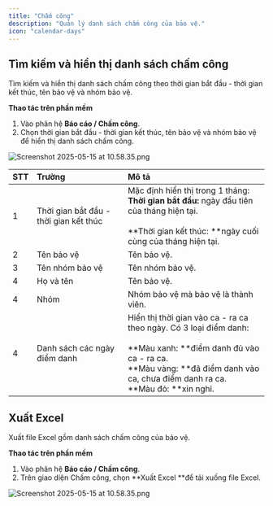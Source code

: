 ```yaml
---
title: "Chấm công"
description: "Quản lý danh sách chấm công của bảo vệ."
icon: "calendar-days"
---
```


## Tìm kiếm và hiển thị danh sách chấm công

Tìm kiếm và hiển thị danh sách chấm công theo thời gian bắt đầu - thời gian kết thúc, tên bảo vệ và nhóm bảo vệ.

**Thao tác trên phần mềm**

1. Vào phân hệ **Báo cáo / Chấm công**.
2. Chọn thời gian bắt đầu - thời gian kết thúc, tên bảo vệ và nhóm bảo vệ để hiển thị danh sách chấm công.

<img
  src="/images/Group168\(1\).png"
  alt="Screenshot 2025-05-15 at 10.58.35.png"
  title="Screenshot 2025-05-15 at 10.58.35.png"
  className="border mr-auto"
/>

| STT | Trường                                 | Mô tả                                                                                                                                                                                                            |
| :-- | :------------------------------------- | :--------------------------------------------------------------------------------------------------------------------------------------------------------------------------------------------------------------- |
| 1   | Thời gian bắt đầu - thời gian kết thúc | Mặc định hiển thị trong 1 tháng:<br />**Thời gian bắt đầu:** ngày đầu tiên của tháng hiện tại.<br /><br />**Thời gian kết thúc: **ngày cuối cùng của tháng hiện tại.                                             |
| 2   | Tên bảo vệ                             | Tên bảo vệ.                                                                                                                                                                                                      |
| 3   | Tên nhóm bảo vệ                        | Tên nhóm bảo vệ.                                                                                                                                                                                                 |
| 4   | Họ và tên                              | Tên bảo vệ.                                                                                                                                                                                                      |
| 4   | Nhóm                                   | Nhóm bảo vệ mà bảo vệ là thành viên.                                                                                                                                                                             |
| 4   | Danh sách các ngày điểm danh           | Hiển thị thời gian vào ca - ra ca theo ngày. Có 3 loại điểm danh:<br /><br />**Màu xanh: **điểm danh đủ vào ca - ra ca.<br />**Màu vàng: **đã điểm danh vào ca, chưa điểm danh ra ca.<br />**Màu đỏ: **xin nghỉ. |

## Xuất Excel

Xuất file Excel gồm danh sách chấm công của bảo vệ.

**Thao tác trên phần mềm**

1. Vào phân hệ **Báo cáo / Chấm công**.
2. Trên giao diện Chấm công, chọn **Xuất Excel **để tải xuống file Excel.

<img
  src="/images/Group169.png"
  alt="Screenshot 2025-05-15 at 10.58.35.png"
  title="Screenshot 2025-05-15 at 10.58.35.png"
  className="border mr-auto"
/>